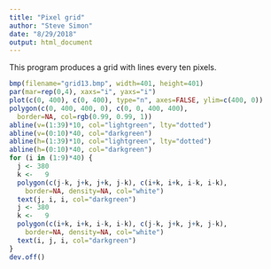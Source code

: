 ```yaml
---
title: "Pixel grid"
author: "Steve Simon"
date: "8/29/2018"
output: html_document
---
```


This program produces a grid with lines every ten pixels.

```r
bmp(filename="grid13.bmp", width=401, height=401)
par(mar=rep(0,4), xaxs="i", yaxs="i")
plot(c(0, 400), c(0, 400), type="n", axes=FALSE, ylim=c(400, 0))
polygon(c(0, 400, 400, 0), c(0, 0, 400, 400),
  border=NA, col=rgb(0.99, 0.99, 1))
abline(v=(1:39)*10, col="lightgreen", lty="dotted")
abline(v=(0:10)*40, col="darkgreen")
abline(h=(1:39)*10, col="lightgreen", lty="dotted")
abline(h=(0:10)*40, col="darkgreen")
for (i in (1:9)*40) {
  j <- 380
  k <-   9
  polygon(c(j-k, j+k, j+k, j-k), c(i+k, i+k, i-k, i-k), 
    border=NA, density=NA, col="white")
  text(j, i, i, col="darkgreen")
  j <- 380
  k <-   9
  polygon(c(i+k, i+k, i-k, i-k), c(j-k, j+k, j+k, j-k), 
    border=NA, density=NA, col="white")
  text(i, j, i, col="darkgreen")
}
dev.off()
```